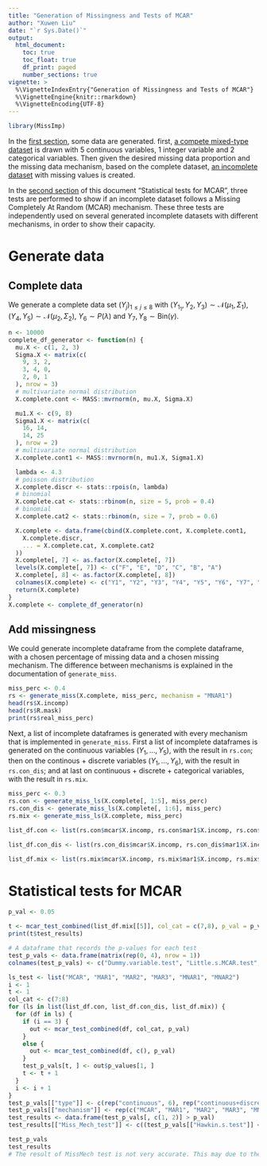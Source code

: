 ---
title: "Generation of Missingness and Tests of MCAR"
author: "Xuwen Liu"
date: "`r Sys.Date()`"
output:
  html_document:
    toc: true
    toc_float: true
    df_print: paged
    number_sections: true
vignette: >
  %\VignetteIndexEntry{"Generation of Missingness and Tests of MCAR"}
  %\VignetteEngine{knitr::rmarkdown}
  %\VignetteEncoding{UTF-8}
---

```{r dependencies, message=FALSE, warning=FALSE}
library(MissImp)
```

In the [first section](#generate), some data are generated. first, [a compete mixed-type dataset](#complete) is drawn with 5 continuous variables, 1 integer variable and 2 categorical variables. Then given the desired missing data proportion and the missing data mechanism, based on the complete dataset, [an incomplete dataset](#generate) with missing values is created. 

In the [second section](#tests) of this document "Statistical tests for MCAR", three tests are performed to show if an incomplete dataset follows a Missing Completely At Random (MCAR) mechanism. These three tests are independently used on several generated incomplete datasets with different mechanisms, in order to show their capacity.

# Generate data {#generate}

## Complete data {#complete}

We generate a complete data set $(Y_j)_{1 \leq j \leq 8}$ with $(Y_1_1, Y_2, Y_3) \sim \mathcal{N}(\mu_1, \Sigma_1)$, $(Y_4, Y_5) \sim \mathcal{N}(\mu_2, \Sigma_2)$, $Y_6 \sim P(\lambda)$ and $Y_7, Y_8 \sim \text{Bin}(\gamma)$. 

```{r Generate_complete_dataframe}
n <- 10000
complete_df_generator <- function(n) {
  mu.X <- c(1, 2, 3)
  Sigma.X <- matrix(c(
    9, 3, 2,
    3, 4, 0,
    2, 0, 1
  ), nrow = 3)
  # multivariate normal distribution
  X.complete.cont <- MASS::mvrnorm(n, mu.X, Sigma.X)

  mu1.X <- c(9, 8)
  Sigma1.X <- matrix(c(
    16, 14,
    14, 25
  ), nrow = 2)
  # multivariate normal distribution
  X.complete.cont1 <- MASS::mvrnorm(n, mu1.X, Sigma1.X)

  lambda <- 4.3
  # poisson distribution
  X.complete.discr <- stats::rpois(n, lambda)
  # binomial
  X.complete.cat <- stats::rbinom(n, size = 5, prob = 0.4)
  # binomial
  X.complete.cat2 <- stats::rbinom(n, size = 7, prob = 0.6)

  X.complete <- data.frame(cbind(X.complete.cont, X.complete.cont1,
    X.complete.discr,
    ... = X.complete.cat, X.complete.cat2
  ))
  X.complete[, 7] <- as.factor(X.complete[, 7])
  levels(X.complete[, 7]) <- c("F", "E", "D", "C", "B", "A")
  X.complete[, 8] <- as.factor(X.complete[, 8])
  colnames(X.complete) <- c("Y1", "Y2", "Y3", "Y4", "Y5", "Y6", "Y7", "Y8")
  return(X.complete)
}
X.complete <- complete_df_generator(n)
```

## Add missingness {#missingness}

We could generate incomplete dataframe from the complete dataframe, with a chosen percentage of missing data and a chosen missing mechanism. The difference between mechanisms is explained in the documentation of `generate_miss`.

```{r add_miss_one_mechanism}
miss_perc <- 0.4
rs <- generate_miss(X.complete, miss_perc, mechanism = "MNAR1")
head(rs$X.incomp)
head(rs$R.mask)
print(rs$real_miss_perc)
```

Next, a list of incomplete dataframes is generated with every mechanism that is implemented in `generate_miss`. First a list of incomplete dataframes is generated on the continuous variables $(Y_1, \dots, Y_5)$, with the result in `rs.con`; then on the continous + discrete variables $(Y_1, \dots, Y_6)$, with the result in `rs.con_dis`; and at last on continuous + discrete + categorical variables, with the result in `rs.mix`.

```{r add_miss_all_mechanism}
miss_perc <- 0.3
rs.con <- generate_miss_ls(X.complete[, 1:5], miss_perc)
rs.con_dis <- generate_miss_ls(X.complete[, 1:6], miss_perc)
rs.mix <- generate_miss_ls(X.complete, miss_perc)
```

```{r list_of_incomplete_dataframes}
list_df.con <- list(rs.con$mcar$X.incomp, rs.con$mar1$X.incomp, rs.con$mar2$X.incomp, rs.con$mar3$X.incomp, rs.con$mnar1$X.incomp, rs.con$mnar2$X.incomp)

list_df.con_dis <- list(rs.con_dis$mcar$X.incomp, rs.con_dis$mar1$X.incomp, rs.con_dis$mar2$X.incomp, rs.con_dis$mar3$X.incomp, rs.con_dis$mnar1$X.incomp, rs.con_dis$mnar2$X.incomp)

list_df.mix <- list(rs.mix$mcar$X.incomp, rs.mix$mar1$X.incomp, rs.mix$mar2$X.incomp, rs.mix$mar3$X.incomp, rs.mix$mnar1$X.incomp, rs.mix$mnar2$X.incomp)
```

# Statistical tests for MCAR {#tests}

```{r p_val}
p_val <- 0.05
```

```{r tests_for_one_df}
t <- mcar_test_combined(list_df.mix[[5]], col_cat = c(7,8), p_val = p_val)
print(t$test_results)
```

```{r p_val_for_each_incomplete_data_with_each_test}
# A dataframe that records the p-values for each test
test_p_vals <- data.frame(matrix(rep(0, 4), nrow = 1))
colnames(test_p_vals) <- c("Dummy.variable.test", "Little.s.MCAR.test", "Hawkin.s.test", "Non.parametric.test")

ls_test <- list("MCAR", "MAR1", "MAR2", "MAR3", "MNAR1", "MNAR2")
i <- 1
t <- 1
col_cat <- c(7:8)
for (ls in list(list_df.con, list_df.con_dis, list_df.mix)) {
  for (df in ls) {
    if (i == 3) {
      out <- mcar_test_combined(df, col_cat, p_val)
    }
    else {
      out <- mcar_test_combined(df, c(), p_val)
    }
    test_p_vals[t, ] <- out$p_values[1, ]
    t <- t + 1
  }
  i <- i + 1
}
test_p_vals[["type"]] <- c(rep("continuous", 6), rep("continuous+discrete", 6), rep("mix", 6))
test_p_vals[["mechanism"]] <- rep(c("MCAR", "MAR1", "MAR2", "MAR3", "MNAR1", "MNAR2"), 3)
test_results <- data.frame(test_p_vals[, c(1, 2)] > p_val)
test_results[["Miss_Mech_test"]] <- c((test_p_vals[["Hawkin.s.test"]] < p_val) * (test_p_vals[["Non.parametric.test"]] < p_val) == 0)

test_p_vals
test_results
# The result of MissMech test is not very accurate. This may due to the problem of implementation in MissMech package, which is not available on CRAN anymore.
```
